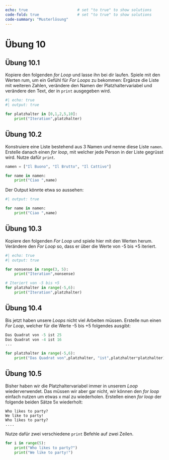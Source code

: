 ```yaml
---
echo: true                      # set "to true" to show solutions
code-fold: true                 # set "to true" to show solutions
code-summary: "Musterlösung"     
---
```


# Übung 10

## Übung 10.1

Kopiere den folgenden *for Loop* und lasse ihn bei dir laufen. Spiele mit den Werten rum, um ein Gefühl für *For Loops* zu bekommen: Ergänze die Liste mit weiteren Zahlen, verändere den Namen der Platzhaltervariabel und verändere den Text, der in `print` ausgegeben wird.

```python
#| echo: true
#| output: true

for platzhalter in [0,1,2,5,10]:
    print("Iteration",platzhalter)
```




## Übung 10.2 {#sec-for-gruss}

Konstruiere eine Liste bestehend aus 3 Namen und nenne diese Liste `namen`. Erstelle danach einen *for loop*, mit welcher jede Person in der Liste gegrüsst wird. Nutze dafür `print`.

```python
namen = ["Il Buono", "Il Brutto", "Il Cattivo"]

for name in namen:
    print("Ciao ",name)
```


Der Output könnte etwa so aussehen:

```python
#| output: true

for name in namen:
    print("Ciao ",name)
```

## Übung 10.3

Kopiere den folgenden *For Loop* und spiele hier mit den Werten herum. Verändere den *For Loop* so, dass er über die Werte von -5 bis +5 iteriert.

```python
#| echo: true
#| output: true

for nonsense in range(3, 5):
    print("Iteration",nonsense)
```


```python
# Iteriert von -5 bis +5
for platzhalter in range(-5,6):
    print("Iteration",platzhalter)
```

## Übung 10.4

Bis jetzt haben unsere *Loops* nicht viel Arbeiten müssen. Erstelle nun einen *For Loop*, welcher für die Werte -5 bis +5 folgendes ausgibt:

```python
Das Quadrat von -5 ist 25
Das Quadrat von -4 ist 16
...
```

```python
for platzhalter in range(-5,6):
    print("Das Quadrat von",platzhalter, "ist",platzhalter*platzhalter)
```

## Übung 10.5 {#sec-forloops-ex-party}

Bisher haben wir die Platzhaltervariabel immer in unserem *Loop* wiederverwendet. Das müssen wir aber gar nicht, wir können den *for loop* einfach nutzen um etwas x mal zu wiederholen. Erstellen einen *for loop* der folgende beiden Sätze 5x wiederholt:

```
Who likes to party?
We like to party!
Who likes to party?
....
```

:::{.callout-note collapse="true"}

Nutze dafür zwei verschiedene `print` Befehle auf zwei Zeilen.
:::


```python
for i in range(5):
    print("Who likes to party?")
    print("We like to party!")
```

